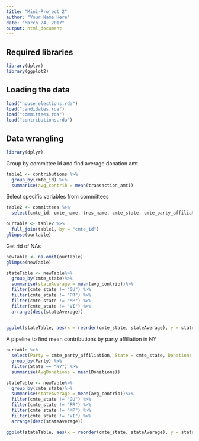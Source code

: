 ```yaml
---
title: "Mini-Project 2"
author: "Your Name Here"
date: "March 24, 2017"
output: html_document
---
```


## Required libraries
```r
library(dplyr)
library(ggplot2)
```

## Loading the data
```r
load("house_elections.rda")
load("candidates.rda")
load("committees.rda")
load("contributions.rda")
```

## Data wrangling
```r
library(dplyr)
```

Group by committee id and find average donation amt
```r
table1 <- contributions %>%
  group_by(cmte_id) %>%
  summarise(avg_contrib = mean(transaction_amt))
```

Select specific variables from committees
```r
table2 <- committees %>%
  select(cmte_id, cmte_name, tres_name, cmte_state, cmte_party_affiliation, connected_org_name)
```

```r
ourtable <- table2 %>%
  full_join(table1, by = "cmte_id")
glimpse(ourtable)
```

Get rid of NAs
```r
newTable <- na.omit(ourtable)
glimpse(newTable)
```


```r
stateTable <- newTable%>%
  group_by(cmte_state)%>%
  summarise(stateAverage = mean(avg_contrib))%>%
  filter(cmte_state != "GU") %>%
  filter(cmte_state != "PR") %>%
  filter(cmte_state != "MP") %>%
  filter(cmte_state != "VI") %>%
  arrange(desc(stateAverage))
  
```

```r
ggplot(stateTable, aes(x = reorder(cmte_state, stateAverage), y = stateAverage)) + geom_bar(stat = "identity") + coord_flip() 
```

A pipeline to find mean contributions by party affiliation in NY
```r
ourtable %>%
  select(Party = cmte_party_affiliation, State = cmte_state, Donations = avg_contrib) %>%
  group_by(Party) %>%
  filter(State == "NY") %>%
  summarise(AvgDonations = mean(Donations))
```

```r
stateTable <- newTable%>%
  group_by(cmte_state)%>%
  summarise(stateAverage = mean(avg_contrib))%>%
  filter(cmte_state != "GU") %>%
  filter(cmte_state != "PR") %>%
  filter(cmte_state != "MP") %>%
  filter(cmte_state != "VI") %>%
  arrange(desc(stateAverage))

```

```r
ggplot(stateTable, aes(x = reorder(cmte_state, stateAverage), y = stateAverage)) + geom_bar(stat = "identity") + coord_flip()
```

